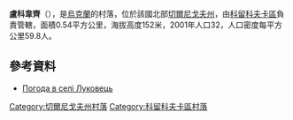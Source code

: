 {{coord|51|42|34|N|32|17|53|E|scale:100000|display=title}}

'''盧科韋齊'''（{{lang-uk|Луковець}}），是[[烏克蘭|烏克蘭]]的村落，位於該國北部[[切爾尼戈夫州|切爾尼戈夫州]]，由[[科留科夫卡區|科留科夫卡區]]負責管轄，面積0.54平方公里，海拔高度152米，2001年人口32，人口密度每平方公里59.8人。

==參考資料==
* [http://weather.in.ua/ua/chernigovskaja/14039 Погода в селі Луковець] {{Wayback|url=http://weather.in.ua/ua/chernigovskaja/14039 |date=20180721043527 }}

[[Category:切爾尼戈夫州村落|Category:切爾尼戈夫州村落]]
[[Category:科留科夫卡區村落|Category:科留科夫卡區村落]]


{{Chernihiv-geo-stub}}